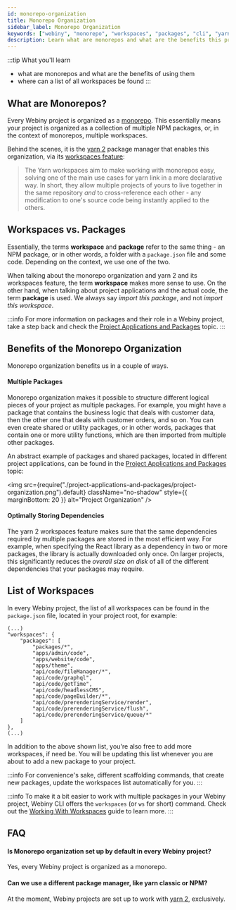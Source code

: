 ```yaml
---
id: monorepo-organization
title: Monorepo Organization
sidebar_label: Monorepo Organization
keywords: ["webiny", "monorepo", "workspaces", "packages", "cli", "yarn"]
description: Learn what are monorepos and what are the benefits this project organization brings.
---
```


:::tip What you'll learn
- what are monorepos and what are the benefits of using them
- where can a list of all workspaces be found
:::

## What are Monorepos?
Every Webiny project is organized as a [monorepo](https://www.atlassian.com/git/tutorials/monorepos). This essentially means your project is organized as a collection of multiple NPM packages, or, in the context of monorepos, multiple workspaces.

Behind the scenes, it is the [yarn 2](https://yarnpkg.com/) package manager that enables this organization, via its [workspaces feature](https://yarnpkg.com/features/workspaces):

> The Yarn workspaces aim to make working with monorepos easy, solving one of the main use cases for yarn link in a more declarative way. In short, they allow multiple projects of yours to live together in the same repository <i>and</i> to cross-reference each other - any modification to one's source code being instantly applied to the others.

## Workspaces vs. Packages
Essentially, the terms **workspace** and **package** refer to the same thing - an NPM package, or in other words, a folder with a `package.json` file and some code. Depending on the context, we use one of the two.

When talking about the monorepo organization and yarn 2 and its workspaces feature, the term **workspace** makes more sense to use. On the other hand, when talking about project applications and the actual code, the term **package** is used. We always say <i>import this package</i>, and not <i>import this workspace</i>.

:::info
For more information on packages and their role in a Webiny project, take a step back and check the [Project Applications and Packages](/docs/key-topics/project-organization/project-applications-and-packages) topic.
:::

## Benefits of the Monorepo Organization
Monorepo organization benefits us in a couple of ways.

#### Multiple Packages
Monorepo organization makes it possible to structure different logical pieces of your project as multiple packages. For example, you might have a package that contains the business logic that deals with customer data, then the other one that deals with customer orders, and so on. You can even create shared or utility packages, or in other words, packages that contain one or more utility functions, which are then imported from multiple other packages.

An abstract example of packages and shared packages, located in different project applications, can be found in the [Project Applications and Packages](/docs/key-topics/project-organization/project-applications-and-packages) topic:

<!-- vale off -->

<img
  src={require("./project-applications-and-packages/project-organization.png").default}
  className="no-shadow"
  style={{ marginBottom: 20 }}
  alt="Project Organization"
/>

<!-- vale on -->

#### Optimally Storing Dependencies
The yarn 2 workspaces feature makes sure that the same dependencies required by multiple packages are stored in the most efficient way. For example, when specifying the React library as a dependency in two or more packages, the library is actually downloaded only once. On larger projects, this significantly reduces the <i>overall size on disk</i> of all of the different dependencies that your packages may require.



## List of Workspaces
In every Webiny project, the list of all workspaces can be found in the `package.json` file, located in your project root, for example:

```
(...)
"workspaces": {
    "packages": [
        "packages/*",
        "apps/admin/code",
        "apps/website/code",
        "apps/theme",
        "api/code/fileManager/*",
        "api/code/graphql",
        "api/code/getTime",
        "api/code/headlessCMS",
        "api/code/pageBuilder/*",
        "api/code/prerenderingService/render",
        "api/code/prerenderingService/flush",
        "api/code/prerenderingService/queue/*"
    ]
},
(...)
```

In addition to the above shown list, you're also free to add more workspaces, if need be. You will be updating this list whenever you are about to add a new package to your project.

:::info
For convenience's sake, different scaffolding commands, that create new packages, update the workspaces list automatically for you.
:::

:::info
To make it a bit easier to work with multiple packages in your Webiny project, Webiny CLI offers the `workspaces` (or `ws` for short) command. Check out the [Working With Workspaces](/docs/how-to-guides/working-with-workspaces) guide to learn more.
:::

## FAQ

#### Is Monorepo organization set up by default in every Webiny project?

Yes, every Webiny project is organized as a monorepo.

#### Can we use a different package manager, like yarn classic or NPM?

At the moment, Webiny projects are set up to work with [yarn 2](https://yarnpkg.com/), exclusively.
